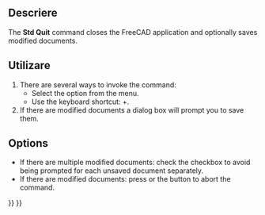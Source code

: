 <languages/>

{{Docnav
|[[Std_PrintPdf|PrintPdf]]
|
|[[Std_File_Menu|Std File Menu]]
|IconL=Std_PrintPdf.svg
|IconR=
|IconC=Freecad.svg
}}

<div class="mw-translate-fuzzy">
{{GuiCommand/ro|Name=Std Quit|Name/ro=Ieșire|MenuLocation=[[Std_File_Menu/ro|File]] → Ieșire|Workbenches=All|Shortcut=Alt+F4|SeeAlso=[[Std Open/ro|Std Deschidere]],[[Std Import/ro|Std Importul]]}}
</div>

<span id="Description"></span>
==Descriere==

The '''Std Quit''' command closes the FreeCAD application and optionally saves modified documents.

<span id="Usage"></span>
==Utilizare==

# There are several ways to invoke the command:
#* Select the {{MenuCommand|File → [[Image:Std_Quit.svg|16px]] Exit}} option from the menu.
#* Use the keyboard shortcut: {{KEY|Ctrl}}+{{KEY|Q}}.
# If there are modified documents a dialog box will prompt you to save them.

==Options==

* If there are multiple modified documents: check the {{MenuCommand|Apply to all}} checkbox to avoid being prompted for each unsaved document separately.
* If there are modified documents: press {{KEY|Esc}} or the {{Button|Cancel}} button to abort the command.


{{Docnav
|[[Std_PrintPdf|PrintPdf]]
|
|[[Std_File_Menu|Std File Menu]]
|IconL=Std_PrintPdf.svg
|IconR=
|IconC=Freecad.svg
}}

{{Std_Base_navi{{#translation:}}}}
{{Userdocnavi{{#translation:}}}}